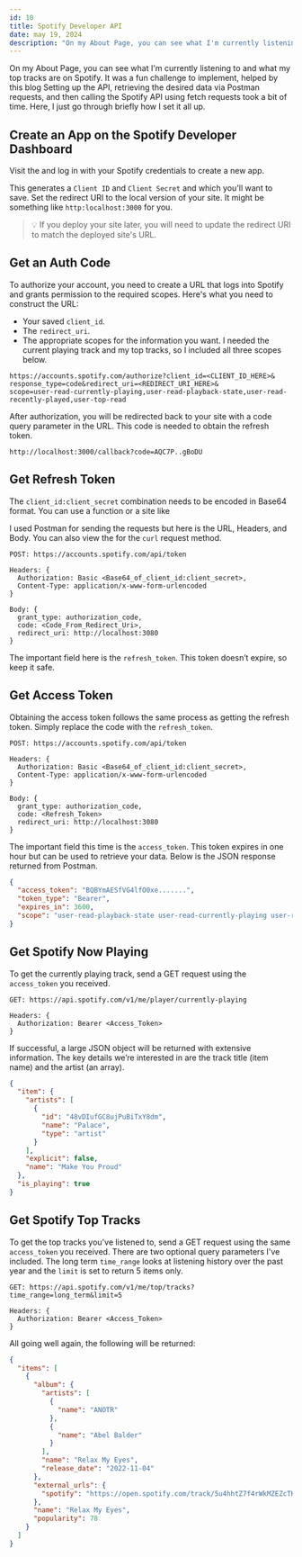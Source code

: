 ---
id: 10
title: Spotify Developer API
date: may 19, 2024
description: "On my About Page, you can see what I'm currently listening to and what my top tracks are on Spotify. Setting up the API, retrieving the desired data via Postman requests, and then calling the Spotify API using fetch requests took a bit of time. Here, I just go through briefly how I set it all up."
---

On my About Page, you can see what I'm currently listening to and what my top tracks are on Spotify. It was a fun challenge to implement, helped by this blog <Anchor link="https://navidanindya.info/writing/spotify-now-playing-nuxt/." variant="blog" external /> Setting up the API, retrieving the desired data via Postman requests, and then calling the Spotify API using fetch requests took a bit of time. Here, I just go through briefly how I set it all up.

## Create an App on the Spotify Developer Dashboard

Visit the <Anchor link="https://developer.spotify.com/dashboard/" text="Spotify Developer Dashboard" variant="blog" external /> and log in with your Spotify credentials to create a new app.

This generates a `Client ID` and `Client Secret` and which you'll want to save. Set the redirect URI to the local version of your site. It might be something like `http:localhost:3000` for you.

> 💡 If you deploy your site later, you will need to update the redirect URI to match the deployed site's URL.

## Get an Auth Code

To authorize your account, you need to create a URL that logs into Spotify and grants permission to the required scopes. Here's what you need to construct the URL:

- Your saved `client_id`.
- The `redirect_uri`.
- The appropriate scopes for the information you want. I needed the current playing track and my top tracks, so I included all three scopes below.

```shell
https://accounts.spotify.com/authorize?client_id=<CLIENT_ID_HERE>&
response_type=code&redirect_uri=<REDIRECT_URI_HERE>&
scope=user-read-currently-playing,user-read-playback-state,user-read-recently-played,user-top-read
```

After authorization, you will be redirected back to your site with a code query parameter in the URL. This code is needed to obtain the refresh token.

```shell
http://localhost:3000/callback?code=AQC7P..gBoDU
```

## Get Refresh Token

The `client_id:client_secret` combination needs to be encoded in Base64 format. You can use a function or a site like <Anchor link="https://www.base64encode.org/." variant="blog" external />

<Picture
  src="images/blog/base64.png"
  alt="base64 of client id and client secret"
/>

I used Postman for sending the requests but here is the URL, Headers, and Body. You can also view the <Anchor link="https://navidanindya.info/writing/spotify-now-playing-nuxt/" text="linked blog" variant="blog" external /> for the `curl` request method.

```shell
POST: https://accounts.spotify.com/api/token

Headers: {
  Authorization: Basic <Base64_of_client_id:client_secret>,
  Content-Type: application/x-www-form-urlencoded
}

Body: {
  grant_type: authorization_code,
  code: <Code_From_Redirect_Uri>,
  redirect_uri: http://localhost:3080
}
```

The important field here is the `refresh_token`. This token doesn’t expire, so keep it safe.

## Get Access Token

Obtaining the access token follows the same process as getting the refresh token. Simply replace the code with the `refresh_token`.

```shell
POST: https://accounts.spotify.com/api/token

Headers: {
  Authorization: Basic <Base64_of_client_id:client_secret>,
  Content-Type: application/x-www-form-urlencoded
}

Body: {
  grant_type: authorization_code,
  code: <Refresh_Token>
  redirect_uri: http://localhost:3080
}
```

The important field this time is the `access_token`. This token expires in one hour but can be used to retrieve your data. Below is the JSON response returned from Postman.

```json
{
  "access_token": "BQBYmAESfVG4lfO0xe.......",
  "token_type": "Bearer",
  "expires_in": 3600,
  "scope": "user-read-playback-state user-read-currently-playing user-read-recently-played user-top-read"
}
```

## Get Spotify Now Playing

To get the currently playing track, send a GET request using the `access_token` you received.

```shell
GET: https://api.spotify.com/v1/me/player/currently-playing

Headers: {
  Authorization: Bearer <Access_Token>
}
```

If successful, a large JSON object will be returned with extensive information. The key details we’re interested in are the track title (item name) and the artist (an array).

```json
{
  "item": {
    "artists": [
      {
        "id": "48vDIufGC8ujPuBiTxY8dm",
        "name": "Palace",
        "type": "artist"
      }
    ],
    "explicit": false,
    "name": "Make You Proud"
  },
  "is_playing": true
}
```

## Get Spotify Top Tracks

To get the top tracks you've listened to, send a GET request using the same `access_token` you received. There are two optional query parameters I've included. The long term `time_range` looks at listening history over the past year and the `limit` is set to return 5 items only.

```shell
GET: https://api.spotify.com/v1/me/top/tracks?time_range=long_term&limit=5

Headers: {
  Authorization: Bearer <Access_Token>
}
```

All going well again, the following will be returned:

```json
{
  "items": [
    {
      "album": {
        "artists": [
          {
            "name": "ANOTR"
          },
          {
            "name": "Abel Balder"
          }
        ],
        "name": "Relax My Eyes",
        "release_date": "2022-11-04"
      },
      "external_urls": {
        "spotify": "https://open.spotify.com/track/5u4hhtZ7f4rWkMZEZcTKrH"
      },
      "name": "Relax My Eyes",
      "popularity": 78
    }
  ]
}
```
